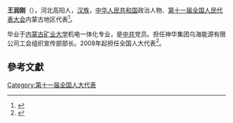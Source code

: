 '''王润刚'''（{{bd|1967年||}}），河北高阳人，[[汉族|汉族]]，[[中华人民共和国|中华人民共和国]]政治人物、[[第十一届全国人民代表大会|第十一届全国人民代表大会]]内蒙古地区代表<ref>{{cite web|author=新华网|title=第十一届全国人大代表|url=http://news.xinhuanet.com/ziliao/2008-03/03/content_7708230.htm?node=36628|publisher=新华网|accessdate=2014-01-07|archive-date=2014-01-10|archive-url=https://web.archive.org/web/20140110211415/http://news.xinhuanet.com/ziliao/2008-03/03/content_7708230.htm?node=36628|dead-url=no}}</ref>。

毕业于[[内蒙古矿业大学|内蒙古矿业大学]]机电一体化专业，是[[中共|中共]]党员。担任神华集团乌海能源有限公司工会组织宣传部部长。2008年起担任全国人大代表<ref>{{cite news|title=全国人大代表信息-王润刚|url= http://210.82.31.1:8084/delegate/viewDelegate.action?dbid=110301|accessdate=2013-04-05|newspaper=全国人大网}}</ref>。

==參考文獻==
{{reflist}}
[[Category:第十一届全国人大代表|Category:第十一届全国人大代表]]